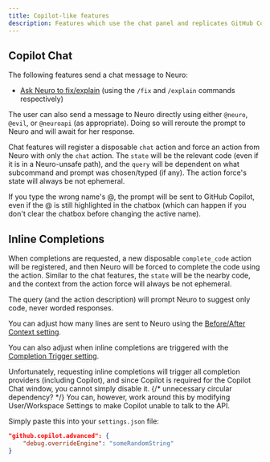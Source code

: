 ```yaml
---
title: Copilot-like features
description: Features which use the chat panel and replicates GitHub Copilot's behaviour.
---
```



## Copilot Chat

The following features send a chat message to Neuro:

- [Ask Neuro to fix/explain](/neuropilot/reference/commands#ask-neuro-to-fixexplain) (using the `/fix` and `/explain` commands respectively)

The user can also send a message to Neuro directly using either `@neuro`, `@evil`, or `@neuroapi` (as appropriate).
Doing so will reroute the prompt to Neuro and will await for her response.

Chat features will register a disposable `chat` action and force an action from Neuro with only the `chat` action.
The `state` will be the relevant code (even if it is in a Neuro-unsafe path), and the `query` will be dependent on what subcommand and prompt was chosen/typed (if any).
The action force's state will always be not ephemeral.

<Aside>

If you type the wrong name's @, the prompt will be sent to GitHub Copilot, even if the @ is still highlighted in the chatbox (which can happen if you don't clear the chatbox before changing the active name).

</Aside>

## Inline Completions

When completions are requested, a new disposable `complete_code` action will be registered, and then Neuro will be forced to complete the code using the action.
Similar to the chat features, the `state` will be the nearby code, and the context from the action force will always be not ephemeral.

The query (and the action description) will prompt Neuro to suggest only code, never worded responses.

You can adjust how many lines are sent to Neuro using the [Before/After Context setting](/neuropilot/reference/settings#beforeafter-context).

You can also adjust when inline completions are triggered with the [Completion Trigger setting](/neuropilot/reference/settings#completion-trigger).

<Aside type="tip">

Unfortunately, requesting inline completions will trigger all completion providers (including Copilot), and since Copilot is required for the Copilot Chat window, you cannot simply disable it. {/* unnecessary circular dependency? */}
You can, however, work around this by modifying User/Workspace Settings to make Copilot unable to talk to the API.

Simply paste this into your `settings.json` file:

```json
"github.copilot.advanced": {
    "debug.overrideEngine": "someRandomString"
}
```

</Aside>
